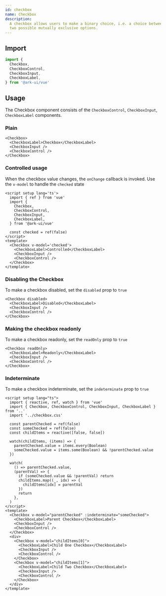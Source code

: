 ```yaml
---
id: checkbox
name: Checkbox
description:
  A checkbox allows users to make a binary choice, i.e. a choice between one of
  two possible mutually exclusive options.
---
```


## Import

```ts
import {
  Checkbox,
  CheckboxControl,
  CheckboxInput,
  CheckboxLabel,
} from '@ark-ui/vue'
```

## Usage

The Checkbox component consists of the `CheckboxControl`, `CheckboxInput`,
`CheckboxLabel` components.

### Plain

```tsx
<Checkbox>
  <CheckboxLabel>Checkbox</CheckboxLabel>
  <CheckboxInput />
  <CheckboxControl />
</Checkbox>
```

### Controlled usage

When the checkbox value changes, the `onChange` callback is invoked. Use the
`v-model` to handle the `checked` state

```tsx
<script setup lang='ts'>
  import { ref } from 'vue'
  import {
    Checkbox,
    CheckboxControl,
    CheckboxInput,
    CheckboxLabel,
  } from '@ark-ui/vue'

  const checked = ref(false)
</script>
<template>
  <Checkbox v-model='checked'>
    <CheckboxLabel>Controlled</CheckboxLabel>
    <CheckboxInput />
    <CheckboxControl />
  </Checkbox>
</template>
```

### Disabling the Checkbox

To make a checkbox disabled, set the `disabled` prop to `true`

```tsx
<Checkbox disabled>
  <CheckboxLabel>Disabled</CheckboxLabel>
  <CheckboxInput />
  <CheckboxControl />
</Checkbox>
```

### Making the checkbox readonly

To make a checkbox readonly, set the `readOnly` prop to `true`

```tsx
<Checkbox readOnly>
  <CheckboxLabel>Readonly</CheckboxLabel>
  <CheckboxInput />
  <CheckboxControl />
</Checkbox>
```

### Indeterminate

To make a checkbox indeterminate, set the `indeterminate` prop to `true`

```tsx
<script setup lang="ts">
  import { reactive, ref, watch } from 'vue'
  import { Checkbox, CheckboxControl, CheckboxInput, CheckboxLabel } from '..'
  import '../checkbox.css'

  const parentChecked = ref(false)
  const someChecked = ref(false)
  const childItems = reactive([false, false])

  watch(childItems, (items) => {
    parentChecked.value = items.every(Boolean)
    someChecked.value = items.some(Boolean) && !parentChecked.value
  })

  watch(
    () => parentChecked.value,
    (parentVal) => {
      if (someChecked.value && !parentVal) return
      childItems.map((_, idx) => {
        childItems[idx] = parentVal
      })
      return
    },
  )
</script>
<template>
  <Checkbox v-model="parentChecked" :indeterminate="someChecked">
    <CheckboxLabel>Parent Checkbox</CheckboxLabel>
    <CheckboxInput />
    <CheckboxControl />
  </Checkbox>
  <div>
    <Checkbox v-model="childItems[0]">
      <CheckboxLabel>Child One Checkbox</CheckboxLabel>
      <CheckboxInput />
      <CheckboxControl />
    </Checkbox>
    <Checkbox v-model="childItems[1]">
      <CheckboxLabel>Child Two Checkbox</CheckboxLabel>
      <CheckboxInput />
      <CheckboxControl />
    </Checkbox>
  </div>
</template>
```
